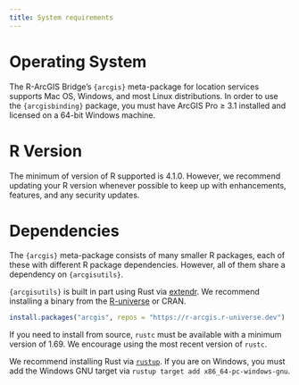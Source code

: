 ```yaml
---
title: System requirements
---
```


# Operating System
The R-ArcGIS Bridge’s `{arcgis}` meta-package for location services supports Mac OS, Windows, and most Linux distributions.
In order to use the `{arcgisbinding}` package, you must have ArcGIS Pro ≥ 3.1 installed and licensed on a 64-bit Windows machine.

# R Version
The minimum of version of R supported is 4.1.0. However, we recommend updating your R version whenever possible to keep up with enhancements, features, and any security updates.

# Dependencies
The `{arcgis}` meta-package consists of many smaller R packages, each of these with different R package dependencies. However, all of them share a dependency on `{arcgisutils}`.

`{arcgisutils}` is built in part using Rust via [extendr](https://extendr.github.io/). We recommend installing a binary from the [R-universe](https://r-arcgis.r-universe.dev/) or CRAN.
```r
install.packages("arcgis", repos = "https://r-arcgis.r-universe.dev")
```
If you need to install from source, `rustc` must be available with a minimum version of 1.69. We encourage using the most recent version of `rustc`.

:::{.callout-tip}
We recommend installing Rust via [`rustup`](https://rustup.rs/). If you are on Windows, you must add the Windows GNU target via `rustup target add x86_64-pc-windows-gnu`.
:::